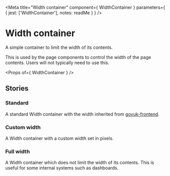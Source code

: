 
<Meta
  title="Width container"
  component={ WidthContainer }
  parameters={ {
    jest: ['WidthContainer'],
    notes: readMe
  } }
/>

# Width container

<p><Tag text="Pseudo-component" /></p>

A simple container to limit the width of its contents.

This is used by the page components to control the width of the page
contents. Users will not typically need to use this.

<Preview withToolbar>
  <Story name="WidthContainer">
    <WidthContainer maxWidth={300}>
      <Panel classModifiers="confirmation" title="Contents" />
    </WidthContainer>
  </Story>
</Preview>

<Props of={ WidthContainer } />


## Stories
### Standard

A standard Width container with the width inherited from
[govuk-frontend].

<Preview>
  <Story name="Standard">
    <WidthContainer>
      <Panel classModifiers="confirmation" title="Contents" />
    </WidthContainer>
  </Story>
</Preview>


### Custom width

A Width container with a custom width set in pixels.

<Preview>
  <Story name="Custom">
    <WidthContainer maxWidth={300}>
      <Panel classModifiers="confirmation" title="Contents" />
    </WidthContainer>
  </Story>
</Preview>


### Full width

A Width container which does not limit the width of its contents. This
is useful for some internal systems such as dashboards.

<Preview>
  <Story name="Full">
    <WidthContainer maxWidth={-1}>
      <Panel classModifiers="confirmation" title="Contents" />
    </WidthContainer>
  </Story>
</Preview>


[govuk-frontend]: https://frontend.design-system.service.gov.uk/